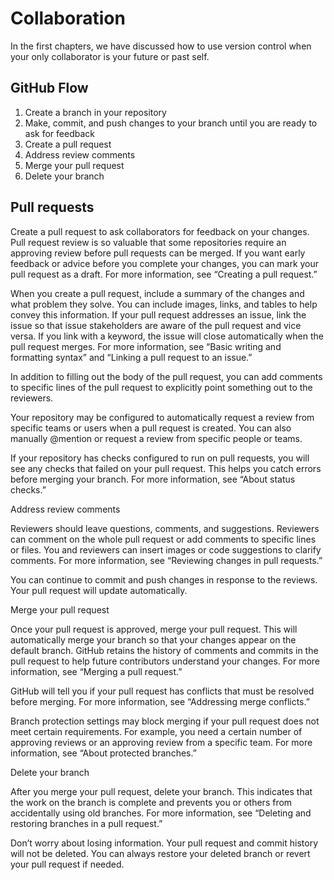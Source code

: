 # Collaboration

In the first chapters, we have discussed how to use version control when your only collaborator is your future or past self.

## GitHub Flow

1. Create a branch in your repository
2. Make, commit, and push changes to your branch until you are ready to ask for feedback
3. Create a pull request
4. Address review comments
5. Merge your pull request
6. Delete your branch

## Pull requests

Create a pull request to ask collaborators for feedback on your changes. Pull request review is so valuable that some repositories require an approving review before pull requests can be merged. If you want early feedback or advice before you complete your changes, you can mark your pull request as a draft. For more information, see “Creating a pull request.”

When you create a pull request, include a summary of the changes and what problem they solve. You can include images, links, and tables to help convey this information. If your pull request addresses an issue, link the issue so that issue stakeholders are aware of the pull request and vice versa. If you link with a keyword, the issue will close automatically when the pull request merges. For more information, see “Basic writing and formatting syntax” and “Linking a pull request to an issue.”

In addition to filling out the body of the pull request, you can add comments to specific lines of the pull request to explicitly point something out to the reviewers.

Your repository may be configured to automatically request a review from specific teams or users when a pull request is created. You can also manually @mention or request a review from specific people or teams.

If your repository has checks configured to run on pull requests, you will see any checks that failed on your pull request. This helps you catch errors before merging your branch. For more information, see “About status checks.”

Address review comments

Reviewers should leave questions, comments, and suggestions. Reviewers can comment on the whole pull request or add comments to specific lines or files. You and reviewers can insert images or code suggestions to clarify comments. For more information, see “Reviewing changes in pull requests.”

You can continue to commit and push changes in response to the reviews. Your pull request will update automatically.

Merge your pull request

Once your pull request is approved, merge your pull request. This will automatically merge your branch so that your changes appear on the default branch. GitHub retains the history of comments and commits in the pull request to help future contributors understand your changes. For more information, see “Merging a pull request.”

GitHub will tell you if your pull request has conflicts that must be resolved before merging. For more information, see “Addressing merge conflicts.”

Branch protection settings may block merging if your pull request does not meet certain requirements. For example, you need a certain number of approving reviews or an approving review from a specific team. For more information, see “About protected branches.”

Delete your branch

After you merge your pull request, delete your branch. This indicates that the work on the branch is complete and prevents you or others from accidentally using old branches. For more information, see “Deleting and restoring branches in a pull request.”

Don’t worry about losing information. Your pull request and commit history will not be deleted. You can always restore your deleted branch or revert your pull request if needed.